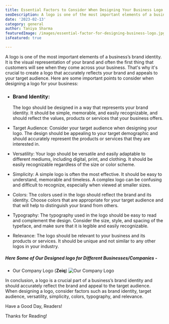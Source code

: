 ```yaml
---
title: Essential Factors to Consider When Designing Your Business Logo
seoDescription: A logo is one of the most important elements of a business’s brand identity. It is the visual representation of your brand and often the first thing that customers will see when they come across your business. That's why it's crucial to create a logo that accurately reflects your brand and appeals to your target audience.
date: '2023-02-13'
category: general
author: Taniya Sharma
featuredImage: /images/essential-factor-for-designing-business-logo.jpg
isFeatured: true

---
```


A logo is one of the most important elements of a business’s brand identity. It is the visual representation of your brand and often the first thing that customers will see when they come across your business. That's why it's crucial to create a logo that accurately reflects your brand and appeals to your target audience. Here are some important points to consider when designing a logo for your business:

- ### Brand Identity: 
   The logo should be designed in a way that represents your brand identity. It should be simple, memorable, and easily recognizable, and should reflect the values, products or services that your business offers.

- Target Audience: Consider your target audience when designing your logo. The design should be appealing to your target demographic and should accurately represent the products or services that they are interested in.
- Versatility: Your logo should be versatile and easily adaptable to different mediums, including digital, print, and clothing. It should be easily recognizable regardless of the size or color scheme.
- Simplicity: A simple logo is often the most effective. It should be easy to understand, memorable and timeless. A complex logo can be confusing and difficult to recognize, especially when viewed at smaller sizes.
- Colors: The colors used in the logo should reflect the brand and its identity. Choose colors that are appropriate for your target audience and that will help to distinguish your brand from others.
- Typography: The typography used in the logo should be easy to read and complement the design. Consider the size, style, and spacing of the typeface, and make sure that it is legible and easily recognizable.
- Relevance: The logo should be relevant to your business and its products or services. It should be unique and not similar to any other logos in your industry.

##### Here Some of Our Designed logo for Different Businesses/Companies - 

- Our Company Logo (**Zeiq**)
![Our Company Logo](../images/Zeiq-blog-logo.png)

In conclusion, a logo is a crucial part of a business’s brand identity and should accurately reflect the brand and appeal to the target audience. When designing a logo, consider factors such as brand identity, target audience, versatility, simplicity, colors, typography, and relevance.

Have a Good Day, Readers!

Thanks for Reading!
